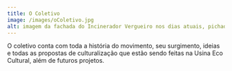 ```yaml
---
title: O Coletivo
image: /images/oColetivo.jpg
alt: imagem da fachada do Incinerador Vergueiro nos dias atuais, pichada, com vidros quebrados e com o céu azul
---
```

O coletivo conta com toda a história do movimento, seu surgimento, ideias e todas as propostas de culturalização que estão sendo feitas na Usina Eco Cultural, além de futuros projetos.